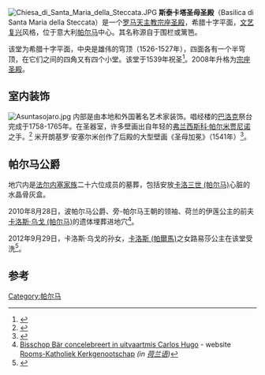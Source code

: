[[File:Chiesa_di_Santa_Maria_della_Steccata.JPG|thumb]]
'''斯泰卡塔圣母圣殿'''（Basilica di Santa Maria della Steccata）是一个[[罗马天主教|罗马天主教]][[宗座圣殿|宗座圣殿]]，希腊十字平面，[[文艺复兴|文艺复兴]]风格，位于意大利[[帕尔马|帕尔马]]中心。其名称源自于围栏或篱笆。

该堂为希腊十字平面，中央是雄伟的穹顶（1526-1527年），四面各有一个半穹顶，在它们之间的四角又有四个小堂。该堂于1539年祝圣<ref>{{Cite web |url=http://www.santuari.it/steccata/menustoria.asp |title=Story of construction |access-date=2016-04-04 |archive-date=2017-01-10 |archive-url=https://web.archive.org/web/20170110132018/http://www.santuari.it/steccata/menustoria.asp |dead-url=no }}</ref>。2008年升格为[[宗座圣殿|宗座圣殿]]。

==室内装饰==
[[File:Asuntasojaro.jpg|thumb]]
内部是由本地和外国著名艺术家装饰。唱经楼的[[巴洛克|巴洛克]]祭台完成于1758-1765年。在圣器室，许多壁画出自年轻的[[弗兰西斯科·帕尔米贾尼诺|弗兰西斯科·帕尔米贾尼诺]]之手。<ref>{{Cite web |url=http://www.santuari.it/steccata/davidp12.asp |title=Parmigianino frescoes |access-date=2016-04-04 |archive-date=2016-03-03 |archive-url=https://web.archive.org/web/20160303194628/http://www.santuari.it/steccata/davidp12.asp |dead-url=no }}</ref> 米开朗基罗·安塞尔米创作了后殿的大型壁画《圣母加冕》（1541年）<ref>{{Cite web |url=http://www.santuari.it/steccata/incoronazionep10.asp |title=Anselmi fresco |access-date=2016-04-04 |archive-date=2016-03-03 |archive-url=https://web.archive.org/web/20160303171834/http://www.santuari.it/steccata/incoronazionep10.asp |dead-url=no }}</ref>。

==帕尔马公爵==
地穴内是[[法尔内塞家族|法尔内塞家族]]二十六位成员的墓葬，包括安放[[卡洛三世_(帕尔马)|卡洛三世 (帕尔马)]]心脏的水晶骨灰盒。

2010年8月28日，波帕尔马公爵、旁-帕尔马王朝的领袖、荷兰的伊莲公主的前夫[[卡洛斯·乌戈_(帕尔马)|卡洛斯·乌戈 (帕尔马)]]的遗体埋葬进地穴<ref>[http://www.rkk.nl/actualiteit/2010/detail_objectID714974_FJaar2010.html Bisschop Bär concelebreert in uitvaartmis Carlos Hugo] {{Wayback|url=http://www.rkk.nl/actualiteit/2010/detail_objectID714974_FJaar2010.html |date=20120407112001 }} - website [[Rooms-Katholiek_Kerkgenootschap|Rooms-Katholiek Kerkgenootschap]] ''(in [[荷兰语|荷兰语]])''</ref>。

2012年9月29日，卡洛斯·乌戈的孙女，[[卡洛斯_(帕爾馬)|卡洛斯 (帕爾馬)]]之女路易莎公主在该堂受洗<ref>{{cite web|title=Christening in Parma|url=http://royalhats.wordpress.com/2012/09/29/christening-in-parma/|publisher=Royal Hats blog|access-date=2016-04-04|archive-date=2017-12-13|archive-url=https://web.archive.org/web/20171213181857/https://royalhats.wordpress.com/2012/09/29/christening-in-parma/|dead-url=no}}</ref>。

==参考==
{{Reflist}}
{{coord|44|48|09|N|10|19|39|E|type:landmark_source:kolossus-itwiki|display=title}}
[[Category:帕尔马|Category:帕尔马]]